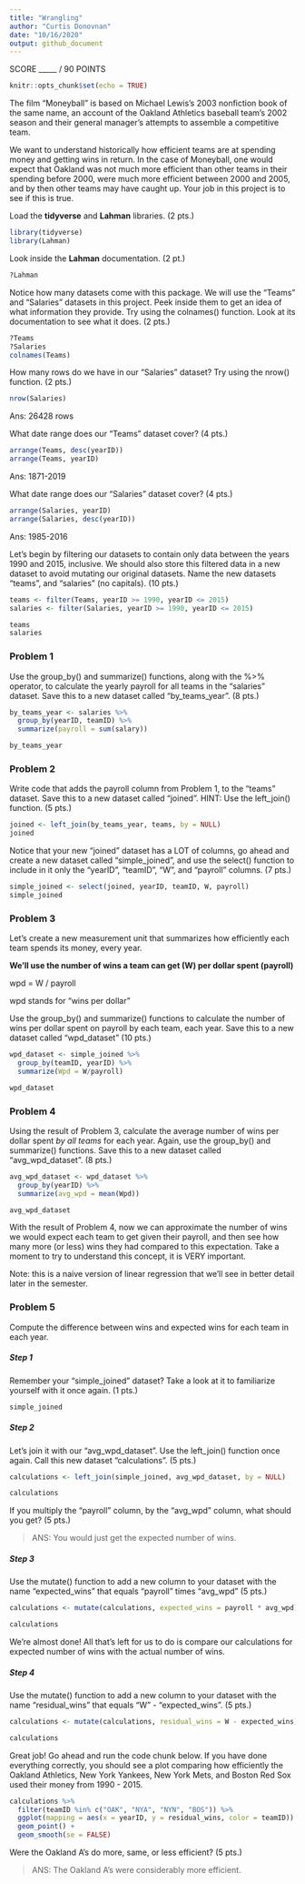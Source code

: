 ```yaml
---
title: "Wrangling"
author: "Curtis Donovnan"
date: "10/16/2020"
output: github_document
---
```


SCORE _____ / 90 POINTS

```r
knitr::opts_chunk$set(echo = TRUE)
```


The film "Moneyball" is based on Michael Lewis's 2003 nonfiction book of the same name, an account of the Oakland Athletics baseball team's 2002 season and their general manager's attempts to assemble a competitive team.

We want to understand historically how efficient teams are at spending money and getting wins in return. In the case of Moneyball, one would expect that Oakland was not much more efficient than other teams in their spending before 2000, were much more efficient between 2000 and 2005, and by then other teams may have caught up. Your job in this project is to see if this is true.

Load the **tidyverse** and **Lahman** libraries. (2 pts.)

```r
library(tidyverse)
library(Lahman)
```

Look inside the **Lahman** documentation. (2 pt.)

```r
?Lahman
```

Notice how many datasets come with this package. We will use the "Teams" and "Salaries" datasets in this project. Peek inside them to get an idea of what information they provide. Try using the colnames() function. Look at its documentation to see what it does. (2 pts.)

```r
?Teams
?Salaries
colnames(Teams)
```

How many rows do we have in our "Salaries" dataset? Try using the nrow() function. (2 pts.)

```r
nrow(Salaries)
```

Ans: 26428 rows

What date range does our "Teams" dataset cover? (4 pts.)

```r
arrange(Teams, desc(yearID))
arrange(Teams, yearID)
```

Ans: 1871-2019

What date range does our "Salaries" dataset cover? (4 pts.)

```r
arrange(Salaries, yearID)
arrange(Salaries, desc(yearID))
```

Ans: 1985-2016


Let's begin by filtering our datasets to contain only data between the years 1990 and 2015, inclusive. We should also store this filtered data in a new dataset to avoid mutating our original datasets. Name the new datasets "teams", and "salaries" (no capitals). (10 pts.)

```r
teams <- filter(Teams, yearID >= 1990, yearID <= 2015)
salaries <- filter(Salaries, yearID >= 1990, yearID <= 2015)

teams
salaries
```

### Problem 1

Use the group_by() and summarize() functions, along with the %>% operator, to calculate the yearly payroll for all teams in the "salaries" dataset. Save this to a new dataset called "by_teams_year". (8 pts.)

```r
by_teams_year <- salaries %>% 
  group_by(yearID, teamID) %>% 
  summarize(payroll = sum(salary))

by_teams_year
```

### Problem 2

Write code that adds the payroll column from Problem 1, to the "teams" dataset. Save this to a new dataset called "joined".
HINT: Use the left_join() function. (5 pts.)

```r
joined <- left_join(by_teams_year, teams, by = NULL)
joined

```

Notice that your new "joined" dataset has a LOT of columns, go ahead and create a new dataset called "simple_joined", and use the select() function to include in it only the "yearID", "teamID", "W", and "payroll" columns. (7 pts.)

```r
simple_joined <- select(joined, yearID, teamID, W, payroll)
simple_joined
```

### Problem 3

Let's create a new measurement unit that summarizes how efficiently each team spends its money, every year. 

**We’ll use the number of wins a team can get (W) per dollar spent (payroll)**

wpd = W / payroll

wpd stands for "wins per dollar"

Use the group_by() and summarize() functions to calculate the number of wins per dollar spent on payroll by each team, each year. Save this to a new dataset called "wpd_dataset" (10 pts.)

```r
wpd_dataset <- simple_joined %>% 
  group_by(teamID, yearID) %>%
  summarize(Wpd = W/payroll)

wpd_dataset
```

### Problem 4 

Using the result of Problem 3, calculate the average number of wins per dollar spent *by all teams* for each year. Again, use the group_by() and summarize() functions. Save this to a new dataset called "avg_wpd_dataset". (8 pts.)

```r
avg_wpd_dataset <- wpd_dataset %>%
  group_by(yearID) %>%
  summarize(avg_wpd = mean(Wpd))

avg_wpd_dataset
```

With the result of Problem 4, now we can approximate the number of wins we would expect each team to get given their payroll, and then see how many more (or less) wins they had compared to this expectation. Take a moment to try to understand this concept, it is VERY important. 

Note: this is a naive version of linear regression that we’ll see in better detail later in the semester.

### Problem 5
Compute the difference between wins and expected wins for each team in each year.

##### Step 1
Remember your "simple_joined" dataset? Take a look at it to familiarize yourself with it once again. (1 pts.)

```r
simple_joined
```

##### Step 2
Let's join it with our "avg_wpd_dataset". Use the left_join() function once again. Call this new dataset "calculations". (5 pts.)

```r
calculations <- left_join(simple_joined, avg_wpd_dataset, by = NULL)

calculations
```


If you multiply the "payroll" column, by the "avg_wpd" column, what should you get? (5 pts.)


> ANS: You would just get the expected number of wins.

##### Step 3
Use the mutate() function to add a new column to your dataset with the name "expected_wins" that equals "payroll" times "avg_wpd" (5 pts.)

```r
calculations <- mutate(calculations, expected_wins = payroll * avg_wpd)

calculations
```

We're almost done! All that's left for us to do is compare our calculations for expected number of wins with the actual number of wins. 

##### Step 4
Use the mutate() function to add a new column to your dataset with the name "residual_wins" that equals "W" - "expected_wins". (5 pts.)

```r
calculations <- mutate(calculations, residual_wins = W - expected_wins)

calculations
```

Great job! Go ahead and run the code chunk below. If you have done everything correctly, you should see a plot comparing how efficiently the Oakland Athletics, New York Yankees, New York Mets, and Boston Red Sox used their money from 1990 - 2015.

```r
calculations %>%
  filter(teamID %in% c("OAK", "NYA", "NYN", "BOS")) %>%
  ggplot(mapping = aes(x = yearID, y = residual_wins, color = teamID)) +
  geom_point() +
  geom_smooth(se = FALSE)
```

Were the Oakland A's do more, same, or less efficient? (5 pts.)

> ANS: The Oakland A's were considerably more efficient.



















